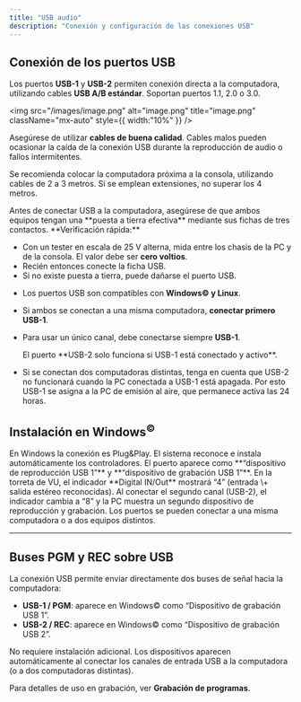 ```yaml
---
title: "USB audio"
description: "Conexión y configuración de las conexiones USB"
---
```


## Conexión de los puertos USB

Los puertos **USB-1** y **USB-2** permiten conexión directa a la computadora, utilizando cables **USB A/B estándar**. Soportan puertos 1.1, 2.0 o 3.0.

<img
  src="/images/image.png"
  alt="image.png"
  title="image.png"
  className="mx-auto"
  style={{ width:"10%" }}
/>

Asegúrese de utilizar **cables de buena calidad**. Cables malos pueden ocasionar la caída de la conexión USB durante la reproducción de audio o fallos intermitentes.

Se recomienda colocar la computadora próxima a la consola, utilizando cables de 2 a 3 metros. Si se emplean extensiones, no superar los 4 metros.

<Warning>
  Antes de conectar USB a la computadora, asegúrese de que ambos equipos tengan una **puesta a tierra efectiva** mediante sus fichas de tres contactos. **Verificación rápida:**

  - Con un tester en escala de 25 V alterna, mida entre los chasis de la PC y de la consola. El valor debe ser **cero voltios**.
  - Recién entonces conecte la ficha USB.
  - Si no existe puesta a tierra, puede dañarse el puerto USB.
</Warning>

- Los puertos USB son compatibles con **Windows© y Linux**.
- Si ambos se conectan a una misma computadora, **conectar primero USB-1**.
- Para usar un único canal, debe conectarse siempre **USB-1**.

  <Danger>
    El puerto **USB-2 solo funciona si USB-1 está conectado y activo**.
  </Danger>
- Si se conectan dos computadoras distintas, tenga en cuenta que USB-2 no funcionará cuando la PC conectada a USB-1 está apagada. Por esto USB-1 se asigna a la PC de emisión al aire, que permanece activa las 24 horas.

## Instalación en Windows<sup>©</sup>

<Steps>
  <Step>
    En Windows la conexión es Plug&Play. El sistema reconoce e instala automáticamente los controladores. El puerto aparece como **“dispositivo de reproducción USB 1”** y **“dispositivo de grabación USB 1”**.
  </Step>
  <Step>
    En la torreta de VU, el indicador **Digital IN/Out** mostrará “4” (entrada \+ salida estéreo reconocidas).
  </Step>
  <Step>
    Al conectar el segundo canal (USB-2), el indicador cambia a “8” y la PC muestra un segundo dispositivo de reproducción y grabación.
  </Step>
  <Step>
    Los puertos se pueden conectar a una misma computadora o a dos equipos distintos.
  </Step>
</Steps>

---

## Buses PGM y REC sobre USB

La conexión USB permite enviar directamente dos buses de señal hacia la computadora:

- **USB-1 / PGM**: aparece en Windows© como “Dispositivo de grabación USB 1”.
- **USB-2 / REC**: aparece en Windows© como “Dispositivo de grabación USB 2”.

No requiere instalación adicional. Los dispositivos aparecen automáticamente al conectar los canales de entrada USB a la computadora (o a dos computadoras distintas).

Para detalles de uso en grabación, ver **Grabación de programas**.